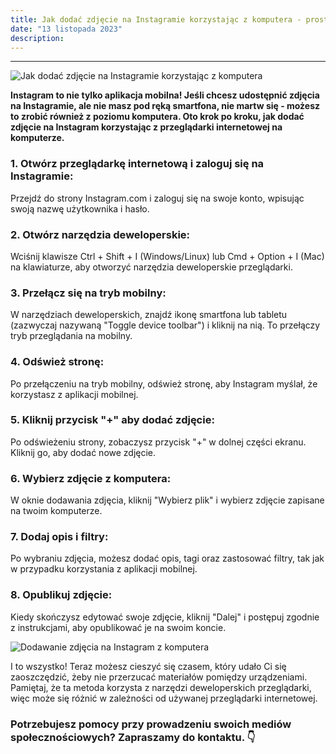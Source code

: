 ```yaml
---
title: Jak dodać zdjęcie na Instagramie korzystając z komputera - prosty przewodnik
date: "13 listopada 2023"
description: 
---
```

---

![Jak dodać zdjęcie na Instagramie korzystając z komputera](/photos/jak-dodac-zdjecie-na-instagramie-korzystajac-z-komputera.jpg)

**Instagram to nie tylko aplikacja mobilna! Jeśli chcesz udostępnić zdjęcia na Instagramie, ale nie masz pod ręką smartfona, nie martw się - możesz to zrobić również z poziomu komputera. Oto krok po kroku, jak dodać zdjęcie na Instagram korzystając z przeglądarki internetowej na komputerze.**

### 1. Otwórz przeglądarkę internetową i zaloguj się na Instagramie:

Przejdź do strony Instagram.com i zaloguj się na swoje konto, wpisując swoją nazwę użytkownika i hasło.

### 2. Otwórz narzędzia deweloperskie:

Wciśnij klawisze Ctrl + Shift + I (Windows/Linux) lub Cmd + Option + I (Mac) na klawiaturze, aby otworzyć narzędzia deweloperskie przeglądarki.

### 3. Przełącz się na tryb mobilny:

W narzędziach deweloperskich, znajdź ikonę smartfona lub tabletu (zazwyczaj nazywaną "Toggle device toolbar") i kliknij na nią. To przełączy tryb przeglądania na mobilny.

### 4. Odśwież stronę:

Po przełączeniu na tryb mobilny, odśwież stronę, aby Instagram myślał, że korzystasz z aplikacji mobilnej.

### 5. Kliknij przycisk "+" aby dodać zdjęcie:

Po odświeżeniu strony, zobaczysz przycisk "+" w dolnej części ekranu. Kliknij go, aby dodać nowe zdjęcie.

### 6. Wybierz zdjęcie z komputera:

W oknie dodawania zdjęcia, kliknij "Wybierz plik" i wybierz zdjęcie zapisane na twoim komputerze.

### 7. Dodaj opis i filtry:

Po wybraniu zdjęcia, możesz dodać opis, tagi oraz zastosować filtry, tak jak w przypadku korzystania z aplikacji mobilnej.

### 8. Opublikuj zdjęcie:

Kiedy skończysz edytować swoje zdjęcie, kliknij "Dalej" i postępuj zgodnie z instrukcjami, aby opublikować je na swoim koncie.

![Dodawanie zdjęcia na Instagram z komputera](/photos/dodawanie-zdjecia-na-instagram-z-komputera.jpg)

I to wszystko! Teraz możesz cieszyć się czasem, który udało Ci się zaoszczędzić, żeby nie przerzucać materiałów pomiędzy urządzeniami. Pamiętaj, że ta metoda korzysta z narzędzi deweloperskich przeglądarki, więc może się różnić w zależności od używanej przeglądarki internetowej.

### Potrzebujesz pomocy przy prowadzeniu swoich mediów społecznościowych? Zapraszamy do kontaktu. 👇